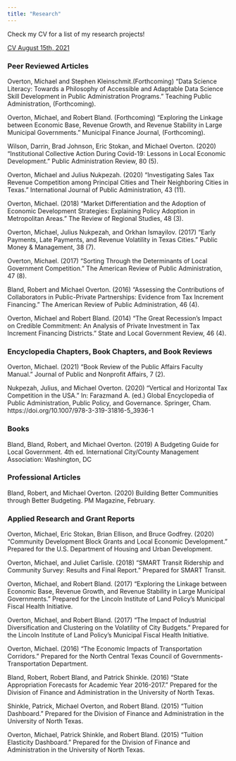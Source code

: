 ```yaml
---
title: "Research"
---
```

Check my CV for a list of my research projects!

[CV August 15th, 2021](https://drive.google.com/file/d/1yIxK0g89FBT0oqC8ZvaDw_9B9XE3ddry/view?usp=sharing)

### Peer Reviewed Articles

Overton, Michael and Stephen Kleinschmit.(Forthcoming) "Data Science Literacy: Towards a Philosophy of Accessible and Adaptable Data Science Skill Development in Public Administration Programs." Teaching Public Administration, (Forthcoming).

Overton, Michael, and Robert Bland. (Forthcoming) “Exploring the Linkage between Economic Base, Revenue Growth, and Revenue Stability in Large Municipal Governments.” Municipal Finance Journal, (Forthcoming).

Wilson, Darrin, Brad Johnson, Eric Stokan, and Michael Overton. (2020) “Institutional Collective Action During Covid-19: Lessons in Local Economic Development.” Public Administration Review, 80 (5).

Overton, Michael and Julius Nukpezah. (2020) “Investigating Sales Tax Revenue Competition among Principal Cities and Their Neighboring Cities in Texas.” International Journal of Public Administration, 43 (11).

Overton, Michael. (2018) “Market Differentiation and the Adoption of Economic Development Strategies: Explaining Policy Adoption in Metropolitan Areas.” The Review of Regional Studies, 48 (3).

Overton, Michael, Julius Nukpezah, and Orkhan Ismayilov. (2017) “Early Payments, Late Payments, and Revenue Volatility in Texas Cities.” Public Money & Management, 38 (7).

Overton, Michael. (2017) “Sorting Through the Determinants of Local Government Competition.” The American Review of Public Administration, 47 (8).

Bland, Robert and Michael Overton. (2016) “Assessing the Contributions of Collaborators in Public-Private Partnerships: Evidence from Tax Increment Financing.” The American Review of Public Administration, 46 (4).

Overton, Michael and Robert Bland. (2014) “The Great Recession’s Impact on Credible Commitment: An Analysis of Private Investment in Tax Increment Financing Districts.” State and Local Government Review, 46 (4).

### Encyclopedia Chapters, Book Chapters, and Book Reviews

Overton, Michael. (2021) “Book Review of the Public Affairs Faculty Manual.” Journal of Public and Nonprofit Affairs, 7 (2).

Nukpezah, Julius, and Michael Overton. (2020) “Vertical and Horizontal Tax Competition in the USA.” In: Farazmand A. (ed.) Global Encyclopedia of Public Administration, Public Policy, and Governance. Springer, Cham. https://doi.org/10.1007/978-3-319-31816-5_3936-1

### Books

Bland, Bland, Robert, and Michael Overton. (2019) A Budgeting Guide for Local Government. 4th ed. International City/County Management Association: Washington, DC

### Professional Articles

Bland, Robert, and Michael Overton. (2020) Building Better Communities through Better Budgeting. PM Magazine, February.

### Applied Research and Grant Reports

Overton, Michael, Eric Stokan, Brian Ellison, and Bruce Godfrey. (2020) “Community Development Block Grants and Local Economic Development.” Prepared for the U.S. Department of Housing and Urban Development.

Overton, Michael, and Juliet Carlisle. (2018) “SMART Transit Ridership and Community Survey: Results and Final Report.” Prepared for SMART Transit.

Overton, Michael, and Robert Bland. (2017) “Exploring the Linkage between Economic Base, Revenue Growth, and Revenue Stability in Large Municipal Governments.” Prepared for the Lincoln Institute of Land Policy’s Municipal Fiscal Health Initiative.

Overton, Michael, and Robert Bland. (2017) “The Impact of Industrial Diversification and Clustering on the Volatility of City Budgets.” Prepared for the Lincoln Institute of Land Policy’s Municipal Fiscal Health Initiative.

Overton, Michael. (2016) “The Economic Impacts of Transportation Corridors.” Prepared for the North Central Texas Council of Governments-Transportation Department.

Bland, Robert, Robert Bland, and Patrick Shinkle. (2016) “State Appropriation Forecasts for Academic Year 2016-2017.” Prepared for the Division of Finance and Administration in the University of North Texas.

Shinkle, Patrick, Michael Overton, and Robert Bland. (2015) “Tuition Dashboard.” Prepared for the Division of Finance and Administration in the University of North Texas.

Overton, Michael, Patrick Shinkle, and Robert Bland. (2015) “Tuition Elasticity Dashboard.” Prepared for the Division of Finance and Administration in the University of North Texas.



